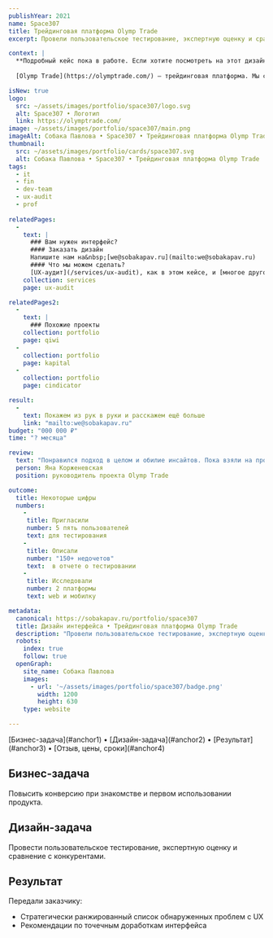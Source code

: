 ```yaml
---
publishYear: 2021
name: Space307
title: Трейдинговая платформа Olymp Trade
excerpt: Провели пользовательское тестирование, экспертную оценку и сравнение с конкурентами.

context: |
  **Подробный кейс пока в работе. Если хотите посмотреть на этот дизайн в деталях, пишите нам на [we@sobakapav.ru](mailto:we@sobakapav.ru)**
  
  [Olymp Trade](https://olymptrade.com/) — трейдинговая платформа. Мы с ходу включились в работу, представив результаты аудита. Их быстро превратили в тикеты Jira, чтобы справиться с критическими проблемами UX. 

isNew: true
logo:
  src: ~/assets/images/portfolio/space307/logo.svg
  alt: Space307 • Логотип
  link: https://olymptrade.com/
image: ~/assets/images/portfolio/space307/main.png
imageAlt: Собака Павлова • Space307 • Трейдинговая платформа Olymp Trade
thumbnail:
  src: ~/assets/images/portfolio/cards/space307.svg
  alt: Собака Павлова • Space307 • Трейдинговая платформа Olymp Trade
tags:
  - it
  - fin
  - dev-team
  - ux-audit
  - prof
  
relatedPages:
  -
    text: |
      ### Вам нужен интерфейс?
      #### Заказать дизайн
      Напишите нам на&nbsp;[we@sobakapav.ru](mailto:we@sobakapav.ru) 
      #### Что мы можем сделать?
      [UX-аудит](/services/ux-audit), как в этом кейсе, и [многое другое](/services). 
    collection: services
    page: ux-audit

relatedPages2:
  -
    text: |
      ### Похожие проекты
    collection: portfolio
    page: qiwi
  - 
    collection: portfolio
    page: kapital
  - 
    collection: portfolio
    page: cindicator

result:
  -
    text: Покажем из рук в руки и расскажем ещё больше
    link: "mailto:we@sobakapav.ru"
budget: "000 000 ₽"
time: "? месяца"

review: 
  text: "Понравился подход в целом и обилие инсайтов. Пока взяли на проработку то, что совпадало с нашими представлениями. Новые инсайты верифицируем. Могу рекомендовать вас тем, кому нужны юзабилити-исследования на аутсорсе."
  person: Яна Корженевская
  position: руководитель проекта Olymp Trade

outcome:
  title: Некоторые цифры
  numbers:
    -
     title: Пригласили
     number: 5 пять пользователей
     text: для тестирования
    -
     title: Описали
     number: "150+ недочетов"
     text:  в отчете о тестировании
    -
     title: Исследовали
     number: 2 платформы
     text: web и мобилку

metadata:
  canonical: https://sobakapav.ru/portfolio/space307
  title: Дизайн интерфейса • Трейдинговая платформа Olymp Trade
  description: "Провели пользовательское тестирование, экспертную оценку и сравнение с конкурентами."
  robots:
    index: true
    follow: true
  openGraph:
    site_name: Собака Павлова
    images:
      - url: '~/assets/images/portfolio/space307/badge.png'
        width: 1200
        height: 630
    type: website

---
```



<TOC>
[Бизнес-задача](#anchor1) • [Дизайн-задача](#anchor2) • [Результат](#anchor3) • [Отзыв, цены, сроки](#anchor4)
</TOC>

## <a name="anchor1" />Бизнес-задача

Повысить конверсию при знакомстве и первом использовании продукта.

## <a name="anchor2" />Дизайн-задача

Провести пользовательское тестирование, экспертную оценку и сравнение с конкурентами.

## <a name="anchor3" />Результат

Передали заказчику:
- Стратегически ранжированный список обнаруженных проблем с UX
- Рекомендации по точечным доработкам интерфейса

## <a name="anchor4" />
